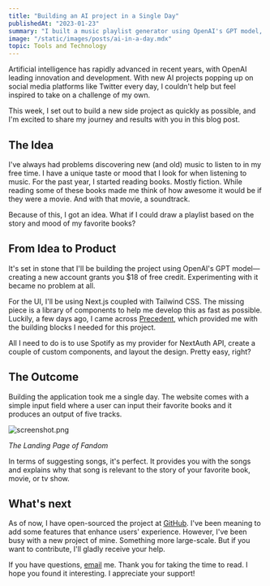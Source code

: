 ```yaml
---
title: "Building an AI project in a Single Day"
publishedAt: "2023-01-23"
summary: "I built a music playlist generator using OpenAI's GPT model, Next.js, and Tailwind CSS. It suggests songs based on the story and mood of your favorite books."
image: "/static/images/posts/ai-in-a-day.mdx"
topic: Tools and Technology
---
```


Artificial intelligence has rapidly advanced in recent years, with OpenAI leading innovation and development. With new AI projects popping up on social media platforms like Twitter every day, I couldn't help but feel inspired to take on a challenge of my own.

This week, I set out to build a new side project as quickly as possible, and I'm excited to share my journey and results with you in this blog post.

## The Idea

I've always had problems discovering new (and old) music to listen to in my free time. I have a unique taste or mood that I look for when listening to music. For the past year, I started reading books. Mostly fiction. While reading some of these books made me think of how awesome it would be if they were a movie. And with that movie, a soundtrack.

Because of this, I got an idea. What if I could draw a playlist based on the story and mood of my favorite books?

## From Idea to Product

It's set in stone that I'll be building the project using OpenAI's GPT model—creating a new account grants you $18 of free credit. Experimenting with it became no problem at all.

For the UI, I'll be using Next.js coupled with Tailwind CSS. The missing piece is a library of components to help me develop this as fast as possible. Luckily, a few days ago, I came across [Precedent](https://github.com/steven-tey/precedent), which provided me with the building blocks I needed for this project.

All I need to do is to use Spotify as my provider for NextAuth API, create a couple of custom components, and layout the design. Pretty easy, right?

## The Outcome

Building the application took me a single day. The website comes with a simple input field where a user can input their favorite books and it produces an output of five tracks.

![screenshot.png](https://res.craft.do/user/full/2903f590-388b-cac7-3079-4ba0730a465c/doc/BBAA3DAF-63EA-4336-84F4-1529B6986368/86aca2de-0716-4fa8-b0c3-6574ddf06f5e)

_The Landing Page of Fandom_

In terms of suggesting songs, it's perfect. It provides you with the songs and explains why that song is relevant to the story of your favorite book, movie, or tv show.

## What's next

As of now, I have open-sourced the project at [GitHub](https://github.com/arevalolance/fandom). I've been meaning to add some features that enhance users' experience. However, I've been busy with a new project of mine. Something more large-scale. But if you want to contribute, I'll gladly receive your help.

If you have questions, [email](mailto:arevalolance@icloud.com) me. Thank you for taking the time to read. I hope you found it interesting. I appreciate your support!
